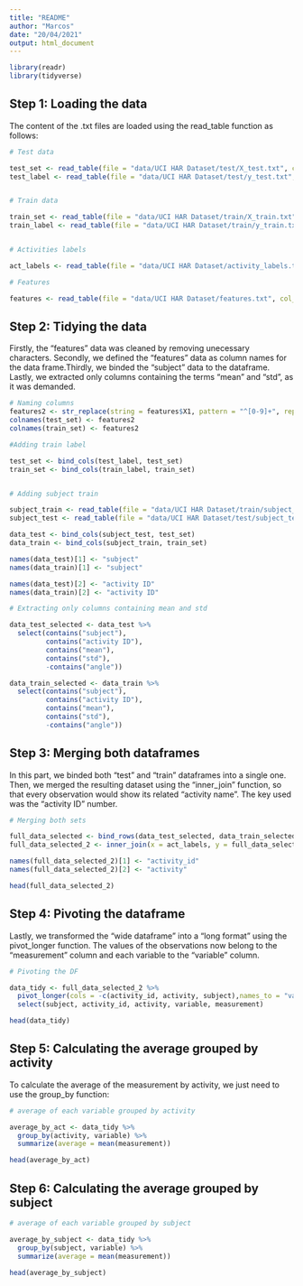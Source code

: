 ---
title: "README"
author: "Marcos"
date: "20/04/2021"
output: html_document
---


```{r, message = FALSE, warning = FALSE}
library(readr)
library(tidyverse)
```

## Step 1: Loading the data

The content of the .txt files are loaded using the read_table function as follows:

```{r, message=FALSE, warning=FALSE}

# Test data

test_set <- read_table(file = "data/UCI HAR Dataset/test/X_test.txt", col_names = F)
test_label <- read_table(file = "data/UCI HAR Dataset/test/y_test.txt", col_names = F)


# Train data

train_set <- read_table(file = "data/UCI HAR Dataset/train/X_train.txt", col_names = F)
train_label <- read_table(file = "data/UCI HAR Dataset/train/y_train.txt", col_names = F)


# Activities labels

act_labels <- read_table(file = "data/UCI HAR Dataset/activity_labels.txt", col_names = F)

# Features

features <- read_table(file = "data/UCI HAR Dataset/features.txt", col_names = F)


```



## Step 2: Tidying the data

Firstly, the "features" data was cleaned by removing unecessary characters. Secondly, we defined the "features" data as column names for the data frame.Thirdly, we binded the "subject" data to the dataframe. Lastly, we extracted only columns containing the terms "mean" and "std", as it was demanded.

```{r message=FALSE, warning=FALSE}

# Naming columns
features2 <- str_replace(string = features$X1, pattern = "^[0-9]+", replacement = "")
colnames(test_set) <- features2
colnames(train_set) <- features2

#Adding train label

test_set <- bind_cols(test_label, test_set)
train_set <- bind_cols(train_label, train_set)


# Adding subject train

subject_train <- read_table(file = "data/UCI HAR Dataset/train/subject_train.txt", col_names = F)
subject_test <- read_table(file = "data/UCI HAR Dataset/test/subject_test.txt", col_names = F)

data_test <- bind_cols(subject_test, test_set)
data_train <- bind_cols(subject_train, train_set)

names(data_test)[1] <- "subject"
names(data_train)[1] <- "subject"

names(data_test)[2] <- "activity ID"
names(data_train)[2] <- "activity ID"

# Extracting only columns containing mean and std

data_test_selected <- data_test %>%
  select(contains("subject"),
         contains("activity ID"),
         contains("mean"),
         contains("std"),
         -contains("angle"))

data_train_selected <- data_train %>%
  select(contains("subject"),
         contains("activity ID"),
         contains("mean"),
         contains("std"),
         -contains("angle"))


```

## Step 3: Merging both dataframes

In this part, we binded both "test" and "train" dataframes into a single one. Then, we merged the resulting dataset using the "inner_join" function, so that every observation would show its related "activity name". The key used was the "activity ID" number.

```{r}

# Merging both sets

full_data_selected <- bind_rows(data_test_selected, data_train_selected)
full_data_selected_2 <- inner_join(x = act_labels, y = full_data_selected, by = c("X1" = "activity ID"))

names(full_data_selected_2)[1] <- "activity_id"
names(full_data_selected_2)[2] <- "activity"

head(full_data_selected_2)
```


## Step 4: Pivoting the dataframe

Lastly, we transformed the "wide dataframe" into a "long format" using the pivot_longer function. The values of the observations now belong to the "measurement" column and each variable to the "variable" column. 

```{r}

# Pivoting the DF

data_tidy <- full_data_selected_2 %>%
  pivot_longer(cols = -c(activity_id, activity, subject),names_to = "variable", values_to = "measurement") %>%
  select(subject, activity_id, activity, variable, measurement)

head(data_tidy)

```

## Step 5: Calculating the average grouped by activity

To calculate the average of the measurement by activity, we just need to use the group_by function:

```{r, message=FALSE, warning=FALSE}

# average of each variable grouped by activity

average_by_act <- data_tidy %>%
  group_by(activity, variable) %>%
  summarize(average = mean(measurement))

head(average_by_act)

```



## Step 6: Calculating the average grouped by subject

```{r, message=FALSE, warning=FALSE}

# average of each variable grouped by subject

average_by_subject <- data_tidy %>%
  group_by(subject, variable) %>%
  summarize(average = mean(measurement))

head(average_by_subject)

```

